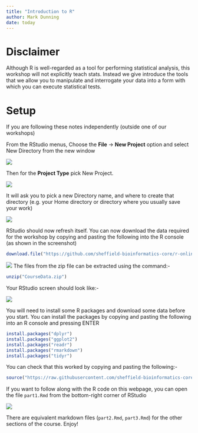```yaml
---
title: "Introduction to R"
author: Mark Dunning
date: today
---
```


# Disclaimer

<div class="warning">
Although R is well-regarded as a tool for performing statistical analysis, this workshop will not explicitly teach stats. Instead we give introduce the tools that we allow you to manipulate and interrogate your data into a form with which you can execute statistical tests.

</div>

# Setup

If you are following these notes independently (outside one of our workshops) 


From the RStudio menus, Choose the **File** -> **New Project** option and select New Directory from the new window

![](/files/training/r/new_proj1.png)

Then for the **Project Type** pick New Project.  

![](/files/training/r/new_proj2.png)



It will ask you to pick a new Directory name, and where to create that directory (e.g. your Home directory or directory where you usually save your work)

![](/files/training/r/images/new_proj3.png)

RStudio should now refresh itself. You can now download the data required for the workshop by copying and pasting the following into the R console (as shown in the screenshot)

```r
download.file("https://github.com/sheffield-bioinformatics-core/r-online/raw/master/CourseData.zip", destfile = "CourseData.zip")
```

![](/files/training/r/data_download.png)
The files from the zip file can be extracted using the command:-

```r
unzip("CourseData.zip")
```

Your RStudio screen should look like:-

![](/files/training/r/data_download_2.png)



You will need to install some R packages and download some data before you start. You can install the packages by copying and pasting the following into an R console and pressing ENTER

```r
install.packages("dplyr")
install.packages("ggplot2")
install.packages("readr")
install.packages("rmarkdown")
install.packages("tidyr")
```

You can check that this worked by copying and pasting the following:-

```r
source("https://raw.githubusercontent.com/sheffield-bioinformatics-core/r-online/master/check_packages.R")
```


If you want to follow along with the R code on this webpage, you can open the file `part1.Rmd` from the bottom-right corner of RStudio

![](/files/training/r/images/find_markdown.png)

There are equivalent markdown files (`part2.Rmd`, `part3.Rmd`) for the other sections of the course. Enjoy!
